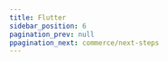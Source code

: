 ```yaml
---
title: Flutter
sidebar_position: 6
pagination_prev: null
ppagination_next: commerce/next-steps
---
```



<Quickstart product="Voice Conferencing" />

<head>
  <title>Flutter Guide</title>
  <meta
    name="description"
    content="Learn how to set up the Voice Conference client in Flutter with Dyte. Follow our guide for effective Flutter client setup."
  />
</head>
